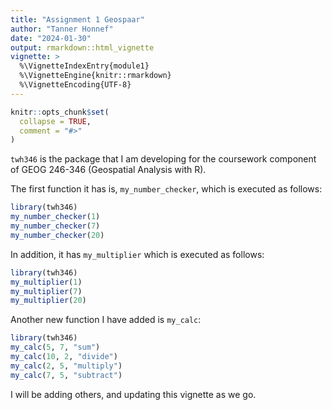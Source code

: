 ```yaml
---
title: "Assignment 1 Geospaar"
author: "Tanner Honnef"
date: "2024-01-30"
output: rmarkdown::html_vignette
vignette: >
  %\VignetteIndexEntry{module1}
  %\VignetteEngine{knitr::rmarkdown}
  %\VignetteEncoding{UTF-8}
---
```


```r
knitr::opts_chunk$set(
  collapse = TRUE,
  comment = "#>"
)
```

`twh346` is the package that I am developing for the coursework component of
GEOG 246-346 (Geospatial Analysis with R).

The first function it has is, `my_number_checker`, which is executed as follows:

```r
library(twh346)
my_number_checker(1)
my_number_checker(7)
my_number_checker(20)
```

In addition, it has `my_multiplier` which is executed as follows:
```r
library(twh346)
my_multiplier(1)
my_multiplier(7)
my_multiplier(20)
```

Another new function I have added is `my_calc`:
```r
library(twh346)
my_calc(5, 7, "sum")
my_calc(10, 2, "divide")
my_calc(2, 5, "multiply")
my_calc(7, 5, "subtract")
```

I will be adding others, and updating this vignette as we go.
